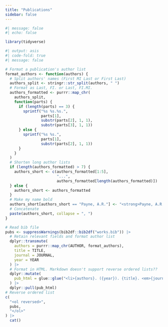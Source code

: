 ```yaml
---
title: "Publications"
sidebar: false 
---
```


```r
#| message: false
#| echo: false

library(tidyverse)
```

```r
#| output: asis
#| code-fold: true
#| message: false

# Format a publication's author list
format_authors <- function(authors) {
  # Split authors' names (First MI Last or First Last)
  authors_split <- stringr::str_split(authors, " ")
  # Format as Last, FI. or Last, FI.MI.
  authors_formatted <- purrr::map_chr(
    authors_split,
    function(parts) {
      if (length(parts) == 3) {
        sprintf("%s %s.%s.", 
                parts[1], 
                substr(parts[2], 1, 1), 
                substr(parts[3], 1, 1))
      } else {
        sprintf("%s %s.", 
                parts[1], 
                substr(parts[2], 1, 1))
      }
    }
  )
  # Shorten long author lists
  if (length(authors_formatted) > 7) {
    authors_short <- c(authors_formatted[1:5], 
                       "...", 
                       authors_formatted[length(authors_formatted)])
  } else {
    authors_short <- authors_formatted
  }
  # Make my name bold
  authors_short[authors_short == "Payne, A.R."] <- "<strong>Payne, A.R.</strong>"
  # Concatenate
  paste(authors_short, collapse = ", ")
}

# Read bib file
pubs <- suppressWarnings(bib2df::bib2df("works.bib")) |>
  # Retain relevant fields and format author list
  dplyr::transmute(
    authors = purrr::map_chr(AUTHOR, format_authors),
    title = TITLE,
    journal = JOURNAL,
    year = YEAR
  ) |>
  # Format in HTML. Markdown doesn't support reverse ordered lists??
  dplyr::mutate(
    pub_html = glue::glue("<li>{authors}. ({year}). {title}. <em>{journal}</em>.")
  ) |>
  dplyr::pull(pub_html)
# Reverse ordered list
c(
  "<ol reversed>",
  pubs,
  "</ol>"
) |>
  cat()

```
